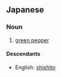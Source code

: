 ==Japanese==
{{ja-kanjitab|し|し|とう|yomi=o}}

===Noun===
{{ja-noun|ししとう}}

# [[green pepper]]

====Descendants====
* English: [[shishito]]